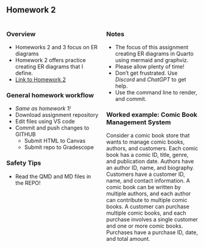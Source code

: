 <!-- # Homework 2 - Fall 2024 -->

## Homework 2

:::: {.columns}

::: {.column width="50%"}
### Overview

* Homeworks 2 and 3 focus on ER diagrams
* Homework 2 offers practice creating ER diagrams that I define.
* [Link to Homework 2](https://virginiacommonwealth.instructure.com/courses/113813/assignments/1072335)

### General homework workflow
* *Same as homework 1!*
* Download assignment repository
* Edit files using VS code
* Commit and push changes to GITHUB
    * Submit HTML to Canvas
    * Submit repo to Gradescope

### Safety Tips
* Read the QMD and MD files in the REPO!

:::
::: {.column width="50%"}
### Notes
* The focus of this assignment creating ER diagrams in Quarto using mermaid and graphviz.
* Please allow plenty of time!
* Don't get frustrated.  Use *Discord* and *ChatGPT* to get help.
* Use the command line to render, and commit.

### Worked example: Comic Book Management System  
Consider a comic book store that wants to manage comic books, authors, and customers. Each comic book has a comic ID, title, genre, and publication date. Authors have an author ID, name, and biography. Customers have a customer ID, name, and contact information. A comic book can be written by multiple authors, and each author can contribute to multiple comic books. A customer can purchase multiple comic books, and each purchase involves a single customer and one or more comic books. Purchases have a purchase ID, date, and total amount.

:::
::::

